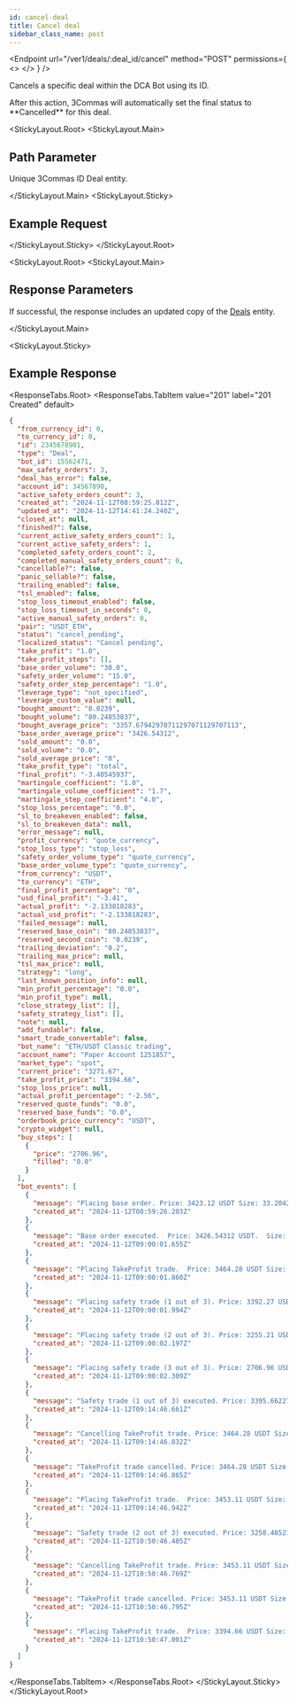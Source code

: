 ```yaml
---
id: cancel-deal
title: Cancel deal
sidebar_class_name: post
---
```



<Endpoint
  url="/ver1/deals/:deal_id/cancel"
  method="POST"
  permissions={
    <>
      <Permission title="Permission" description="BOTS_WRITE" />
      <Permission title="Security" description="SIGNED" />
    </>
  }
/>

Cancels a specific deal within the DCA Bot using its ID.

<Informer variant="warning">
After this action, 3Commas will automatically set the final status to **Cancelled** for this deal.
</Informer>

<Separator />

<StickyLayout.Root>
<StickyLayout.Main>

## Path Parameter

<ApiParam name='deal_id' type='integer' id="deal_id" required>
  Unique 3Commas ID Deal entity.
</ApiParam>

</StickyLayout.Main>
<StickyLayout.Sticky>

## Example Request

<NoContentEndpoint method="POST" endpoint="/ver1/deals/2345678901/cancel" />

</StickyLayout.Sticky>
</StickyLayout.Root>

<StickyLayout.Root>
<StickyLayout.Main>

## Response Parameters

If successful, the response includes an updated copy of the [Deals](/dca-bot/deals/0_deal_entity.mdx) entity.

</StickyLayout.Main>

<StickyLayout.Sticky>
## Example Response

<ResponseTabs.Root>
<ResponseTabs.TabItem value="201" label="201 Created" default>

```json
{
  "from_currency_id": 0,
  "to_currency_id": 0,
  "id": 2345678901,
  "type": "Deal",
  "bot_id": 15562471,
  "max_safety_orders": 3,
  "deal_has_error": false,
  "account_id": 34567890,
  "active_safety_orders_count": 3,
  "created_at": "2024-11-12T08:59:25.812Z",
  "updated_at": "2024-11-12T14:41:24.240Z",
  "closed_at": null,
  "finished?": false,
  "current_active_safety_orders_count": 1,
  "current_active_safety_orders": 1,
  "completed_safety_orders_count": 2,
  "completed_manual_safety_orders_count": 0,
  "cancellable?": false,
  "panic_sellable?": false,
  "trailing_enabled": false,
  "tsl_enabled": false,
  "stop_loss_timeout_enabled": false,
  "stop_loss_timeout_in_seconds": 0,
  "active_manual_safety_orders": 0,
  "pair": "USDT_ETH",
  "status": "cancel_pending",
  "localized_status": "Cancel pending",
  "take_profit": "1.0",
  "take_profit_steps": [],
  "base_order_volume": "30.0",
  "safety_order_volume": "15.0",
  "safety_order_step_percentage": "1.0",
  "leverage_type": "not_specified",
  "leverage_custom_value": null,
  "bought_amount": "0.0239",
  "bought_volume": "80.24853837",
  "bought_average_price": "3357.67942970711297071129707113",
  "base_order_average_price": "3426.54312",
  "sold_amount": "0.0",
  "sold_volume": "0.0",
  "sold_average_price": "0",
  "take_profit_type": "total",
  "final_profit": "-3.40545937",
  "martingale_coefficient": "1.0",
  "martingale_volume_coefficient": "1.7",
  "martingale_step_coefficient": "4.0",
  "stop_loss_percentage": "0.0",
  "sl_to_breakeven_enabled": false,
  "sl_to_breakeven_data": null,
  "error_message": null,
  "profit_currency": "quote_currency",
  "stop_loss_type": "stop_loss",
  "safety_order_volume_type": "quote_currency",
  "base_order_volume_type": "quote_currency",
  "from_currency": "USDT",
  "to_currency": "ETH",
  "final_profit_percentage": "0",
  "usd_final_profit": "-3.41",
  "actual_profit": "-2.133818283",
  "actual_usd_profit": "-2.133818283",
  "failed_message": null,
  "reserved_base_coin": "80.24853837",
  "reserved_second_coin": "0.0239",
  "trailing_deviation": "0.2",
  "trailing_max_price": null,
  "tsl_max_price": null,
  "strategy": "long",
  "last_known_position_info": null,
  "min_profit_percentage": "0.0",
  "min_profit_type": null,
  "close_strategy_list": [],
  "safety_strategy_list": [],
  "note": null,
  "add_fundable": false,
  "smart_trade_convertable": false,
  "bot_name": "ETH/USDT Classic trading",
  "account_name": "Paper Account 1251857",
  "market_type": "spot",
  "current_price": "3271.67",
  "take_profit_price": "3394.66",
  "stop_loss_price": null,
  "actual_profit_percentage": "-2.56",
  "reserved_quote_funds": "0.0",
  "reserved_base_funds": "0.0",
  "orderbook_price_currency": "USDT",
  "crypto_widget": null,
  "buy_steps": [
    {
      "price": "2706.96",
      "filled": "0.0"
    }
  ],
  "bot_events": [
    {
      "message": "Placing base order. Price: 3423.12 USDT Size: 33.204264 USDT (Reinvested 3.080799 USDT) (0.0097 ETH)",
      "created_at": "2024-11-12T08:59:26.203Z"
    },
    {
      "message": "Base order executed.  Price: 3426.54312 USDT.  Size: 33.23746826 USDT (0.0097 ETH)",
      "created_at": "2024-11-12T09:00:01.655Z"
    },
    {
      "message": "Placing TakeProfit trade.  Price: 3464.28 USDT Size: 33.603516 USDT (0.0097 ETH), the price should rise for 1.26% to close the deal",
      "created_at": "2024-11-12T09:00:01.860Z"
    },
    {
      "message": "Placing safety trade (1 out of 3). Price: 3392.27 USDT Size: 18.318258 USDT (Reinvested 3.080799 USDT) (0.0054 ETH)",
      "created_at": "2024-11-12T09:00:01.994Z"
    },
    {
      "message": "Placing safety trade (2 out of 3). Price: 3255.21 USDT Size: 28.645848 USDT (Reinvested 3.080799 USDT) (0.0088 ETH)",
      "created_at": "2024-11-12T09:00:02.197Z"
    },
    {
      "message": "Placing safety trade (3 out of 3). Price: 2706.96 USDT Size: 46.559712 USDT (Reinvested 3.080799 USDT) (0.0172 ETH)",
      "created_at": "2024-11-12T09:00:02.309Z"
    },
    {
      "message": "Safety trade (1 out of 3) executed. Price: 3395.66227 USDT Size: 18.33657626 USDT (0.0054 ETH)",
      "created_at": "2024-11-12T09:14:46.661Z"
    },
    {
      "message": "Cancelling TakeProfit trade. Price: 3464.28 USDT Size: 33.603516 USDT (0.0097 ETH)",
      "created_at": "2024-11-12T09:14:46.832Z"
    },
    {
      "message": "TakeProfit trade cancelled. Price: 3464.28 USDT Size: 33.603516 USDT (0.0097 ETH)",
      "created_at": "2024-11-12T09:14:46.865Z"
    },
    {
      "message": "Placing TakeProfit trade.  Price: 3453.11 USDT Size: 52.141961 USDT (0.0151 ETH), the price should rise for 1.79% to close the deal",
      "created_at": "2024-11-12T09:14:46.942Z"
    },
    {
      "message": "Safety trade (2 out of 3) executed. Price: 3258.46521 USDT Size: 28.67449385 USDT (0.0088 ETH)",
      "created_at": "2024-11-12T10:50:46.485Z"
    },
    {
      "message": "Cancelling TakeProfit trade. Price: 3453.11 USDT Size: 52.141961 USDT (0.0151 ETH)",
      "created_at": "2024-11-12T10:50:46.769Z"
    },
    {
      "message": "TakeProfit trade cancelled. Price: 3453.11 USDT Size: 52.141961 USDT (0.0151 ETH)",
      "created_at": "2024-11-12T10:50:46.795Z"
    },
    {
      "message": "Placing TakeProfit trade.  Price: 3394.66 USDT Size: 81.132374 USDT (0.0239 ETH), the price should rise for 5.48% to close the deal",
      "created_at": "2024-11-12T10:50:47.001Z"
    }
  ]
}
```
</ResponseTabs.TabItem>
</ResponseTabs.Root>
</StickyLayout.Sticky>
</StickyLayout.Root>